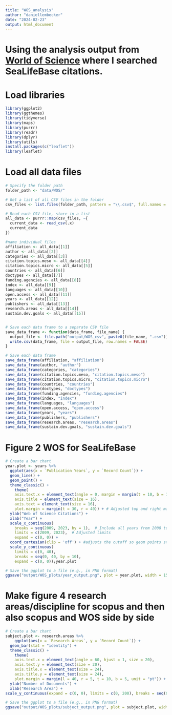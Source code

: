 ```yaml
---
title: "WOS_analysis"
author: "daniellembecker"
date: "2024-02-23"
output: html_document
---
```


# Using the analysis output from [World of Science](https://www-webofscience-com.uri.idm.oclc.org/wos/woscc/analyze-results/a9983dd5-99b1-45d6-bcd8-490cc226cd77-cc621d04) where I searched SeaLifeBase citations.


# Load libraries

```r
library(ggplot2)
library(ggthemes)
library(tidyverse)
library(maps)
library(purrr)
library(readr)
library(dplyr)
library(utils)
install.packages(c("leaflet"))
library(leaflet)
```

# Load all data files

```r

# Specify the folder path
folder_path <- "data/WOS/"

# Get a list of all CSV files in the folder
csv_files <- list.files(folder_path, pattern = "\\.csv$", full.names = TRUE)

# Read each CSV file, store in a list
all_data <- purrr::map(csv_files, ~{
  current_data <- read_csv(.x)
  current_data
})

#name individual files
affiliation <- all_data[[1]]
author <- all_data[[2]]
categories <- all_data[[3]]
citation.topics.meso <- all_data[[4]]
citation.topics.micro <- all_data[[5]]
countries <- all_data[[6]]
doctypes <- all_data[[7]]
funding.agencies <- all_data[[8]]
index <- all_data[[9]]
languages <- all_data[[10]]
open.access <- all_data[[11]]
years <- all_data[[12]]
publishers <- all_data[[13]]
research.areas <- all_data[[14]]
sustain.dev.goals <- all_data[[15]]


# Save each data frame to a separate CSV file
save_data_frame <- function(data_frame, file_name) {
  output_file <- file.path("output/WOS_csv", paste0(file_name, ".csv"))
  write.csv(data_frame, file = output_file, row.names = FALSE)
}

# Save each data frame
save_data_frame(affiliation, "affiliation")
save_data_frame(author, "author")
save_data_frame(categories, "categories")
save_data_frame(citation.topics.meso, "citation.topics.meso")
save_data_frame(citation.topics.micro, "citation.topics.micro")
save_data_frame(countries, "countries")
save_data_frame(doctypes, "doctypes")
save_data_frame(funding.agencies, "funding.agencies")
save_data_frame(index, "index")
save_data_frame(languages, "languages")
save_data_frame(open.access, "open.access")
save_data_frame(years, "years")
save_data_frame(publishers, "publishers")
save_data_frame(research.areas, "research.areas")
save_data_frame(sustain.dev.goals, "sustain.dev.goals")


```


# Figure 2 WOS for SeaLifeBase
```r

# Create a bar chart
year.plot <- years %>%
  ggplot(aes(x = `Publication Years`, y = `Record Count`)) +
  geom_line() + 
  geom_point() +
  theme_classic() +
    theme(
    axis.text.x = element_text(angle = 0, margin = margin(t = 10, b = 10)),
    axis.title = element_text(size = 16),
    axis.text = element_text(size = 16),
    plot.margin = margin(t = 30, r = 40)) + # Adjusted top and right margi
  ylab("Web of Science Citations") +
  xlab("Year") +
  scale_x_continuous(
    breaks = seq(2009, 2023, by = 1),  # Include all years from 2008 to 2023
    limits = c(2009, 2023),  # Adjusted limits
    expand = c(0, 0)) +
  coord_cartesian(clip = 'off') + #adjusts the cutoff so geom points stay intact
  scale_y_continuous(
    limits = c(0, 40),
    breaks = seq(0, 40, by = 10),
    expand = c(0, 0));year.plot

# Save the ggplot to a file (e.g., in PNG format)
ggsave("output/WOS_plots/year_output.png", plot = year.plot, width = 15, height = 8, dpi = 300)

```



# Make figure 4 research areas/discipline for scopus and then also scopus and WOS side by side

```r

# Create a bar chart
subject.plot <- research.areas %>%
    ggplot(aes(x = `Research Areas`, y = `Record Count`)) +
  geom_bar(stat = "identity") +
  theme_classic() +
    theme(
    axis.text.x = element_text(angle = 60, hjust = 1, size = 20),
    axis.text.y = element_text(size = 20),
    axis.title.x = element_text(size = 24),
    axis.title.y = element_text(size = 24),
    plot.margin = margin(l = 40, r = 5, t = 10, b = 5, unit = "pt")) + # Adjusted top and right margi
  ylab("Number of Documents") +
  xlab("Research Area") +
scale_y_continuous(expand = c(0, 0), limits = c(0, 200), breaks = seq(0, 200, by = 50));subject.plot

# Save the ggplot to a file (e.g., in PNG format)
ggsave("output/WOS_plots/subject_output.png", plot = subject.plot, width = 34, height = 20, dpi = 300)

```






